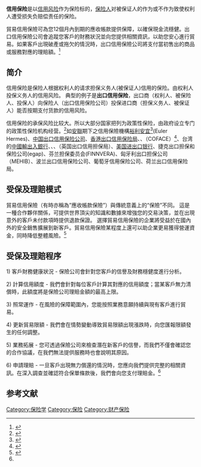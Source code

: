 '''信用保险'''是以[[信用风险|信用风险]]作为保险标的，[[保险人|保险人]]对被保证人的作为或不作为致使权利人遭受损失负赔偿责任的保险。

貿易信用保險可為您12個月內到期的應收帳款提供保障，以確保現金流穩健。出口信用保險公司會追蹤您客戶的財務狀況並向您提供相關資訊，以助您安心進行貿易。如果客戶出現破產或拖欠的情況時，出口信用保險公司將支付當初售出的商品或服務對應的理賠額。<ref name="#1">{{cite web |author1=Euler Hermes HK |title=甚麼是貿易信用保險？ |url=https://www.eulerhermes.com/zh_HK/TCI/what-is-TCI.html |accessdate=2021-01-22 |archive-date=2020-09-30 |archive-url=https://web.archive.org/web/20200930174238/https://www.eulerhermes.com/zh_HK/TCI/what-is-TCI.html |dead-url=no }}</ref>

==简介==
信用保险是保险人根据权利人的请求担保义务人(被保证人)信用的保险。由权利人投保义务人的信用风险。
典型的例子是'''出口信用保险'''，出口商（权利人、被保险人、投保人）向保险人（出口信用保险公司）投保进口商（担保义务人、被保证人）能否按期支付货款的信用风险。
 
信用保险的承保风险比较大。所以大部分国家把{{tsl|en|Export credit agency|出口信用保险}}列为政策性保险，由政府设立专门的政策性保险机构经营。<ref>{{Cite web |url=http://www.kjcity.com/news_616576.html |title=中国出口信用保险分析及国际比较 |accessdate=2016-12-27 |archive-date=2016-12-29 |archive-url=https://web.archive.org/web/20161229101740/http://www.kjcity.com/news_616576.html |dead-url=no }}</ref>如[[安聯|安聯]]期下之信用保險機構[[裕利安宜|裕利安宜]]<ref>{{Cite web |url=https://www.eulerhermes.com/zh_HK.html |title=存档副本 |accessdate=2020-05-27 |archive-date=2020-05-28 |archive-url=https://web.archive.org/web/20200528060339/https://www.eulerhermes.com/zh_HK.html |dead-url=no }}</ref>(Euler Hermes)、[[中国出口信用保险公司|中国出口信用保险公司]]、[[香港出口信用保险局|香港出口信用保险局]]、{{tsl|en|Nippon Export and Investment Insurance|日本出口和投资保险组织}}、{{tsl|en|Compagnie Française d'Assurance pour le Commerce Extérieur|法商科法斯集團}}（COFACE）<ref>{{cite web |title=科法斯集團簡介 |url=http://www.coface.com.tw/About-Coface |accessdate=2021-03-10 |archive-date=2021-01-16 |archive-url=https://web.archive.org/web/20210116182049/http://www.coface.com.tw/About-Coface |dead-url=no }}</ref>、台湾的[[中國輸出入銀行|中國輸出入銀行]]、{{tsl|en|Export Credit Guarantee Corporation of India|印度出口信用担保公司}}、{{tsl|en|EXIAR|俄罗斯出口信用保险和投资署}}、{{tsl|en|UK Export Finance|英国出口融资部}}（英国出口信用担保局）、[[美国进出口银行|美国进出口银行]]、捷克出口担保和保险公司(egap)、芬兰担保委员会(FINNVERA)、匈牙利出口担保公司（MEHIB）、波兰出口信用保险公司、葡萄牙信用保险公司、荷兰出口信用保险局。

==受保及理賠模式==
貿易信用保險（有時亦稱為”應收帳款保險”）與傳統意義上的“保險”不同。
這是一種合作夥伴關係，可提供世界頂尖的知識和數據來增強您的交易決策，並在出現意外的客戶未付款項時提供退款保證。
選擇貿易信用保險的企業將受益於在國內外的安全銷售擴展到新客戶。貿易信用保險某程度上還可以助企業更易獲得營運資金，同時降低整體風險。<ref>{{Cite web |url=https://www.eulerhermes.com/zh_HK/TCI/what-is-TCI.html |title=存档副本 |accessdate=2020-05-27 |archive-date=2020-09-30 |archive-url=https://web.archive.org/web/20200930174238/https://www.eulerhermes.com/zh_HK/TCI/what-is-TCI.html |dead-url=no }}</ref>

==受保及理賠程序==
1) 客戶財務健康狀況 - 保險公司會針對您客戶的信譽及財務穩健度進行分析。 

2) 計算信用額度 - 我們會針對每位客戶計算其對應的信用額度；當某客戶無力清償時，此額度將是保險公司理賠金額的最高上限。
 
3) 照常運作 - 在風險的保障範圍內，您能按照業務意願持續與現有客戶進行貿易。

4) 更新貿易限額 - 我們會在情勢變動導致貿易限額出現漲跌時，向您匯報限額發生的任何調整。  

5) 業務拓展 - 您可透過保險公司來檢查潛在新客戶的信譽，而我們不僅會確認您的合作協議，在我們無法提供服務時也會說明其原因。 

6) 申請理賠 - 一旦客戶出現無力償還的情況時，您應向我們提供完整的相關資訊。在深入調查並確認符合保單條款後，我們會向您支付理賠金。<ref name="#1"/>

==参考文献==
<references/>
[[Category:保险学|Category:保险学]]
[[Category:保险|Category:保险]]
[[Category:财产保险|Category:财产保险]]